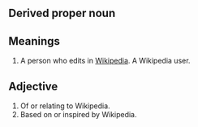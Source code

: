== Derived proper noun ==

== Meanings ==

# A person who edits in [[Wikipedia]].  A Wikipedia user.

== Adjective ==

#Of or relating to Wikipedia.
#Based on or inspired by Wikipedia.